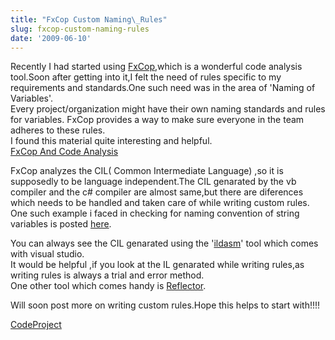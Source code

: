 ```yaml
---
title: "FxCop Custom Naming\_Rules"
slug: fxcop-custom-naming-rules
date: '2009-06-10'
---
```

Recently I had started using [FxCop](http://msdn.microsoft.com/en-us/library/bb429476.aspx),which is a wonderful code analysis tool.Soon after getting into it,I felt the need of rules specific to my requirements and standards.One such need was in the area of 'Naming of Variables'.  
Every project/organization might have their own naming standards and rules for variables. FxCop provides a way to make sure everyone in the team adheres to these rules.  
I found this material quite interesting and helpful.  
[FxCop And Code Analysis](http://www.binarycoder.net/fxcop/html/index.html)

FxCop analyzes the CIL( Common Intermediate Language) ,so it is supposedly to be language independent.The CIL genarated by the vb compiler and the c# compiler are almost same,but there are diferences which needs to be handled and taken care of while writing custom rules.  
One such example i faced in checking for naming convention of string variables is posted [here](http://social.msdn.microsoft.com/Forums/en-US/vstscode/thread/709866cf-34de-4275-adb0-b8dfbf4d5906).

You can always see the CIL genarated using the '[ildasm](http://msdn.microsoft.com/en-us/library/f7dy01k1%28VS.80%29.aspx)' tool which comes with visual studio.  
It would be helpful ,if you look at the IL genarated while writing rules,as writing rules is always a trial and error method.  
One other tool which comes handy is [Reflector](http://www.red-gate.com/products/reflector/).

Will soon post more on writing custom rules.Hope this helps to start with!!!!

[CodeProject](http://www.codeproject.com/script/Articles/BlogFeedList.aspx?amid=5842203)
